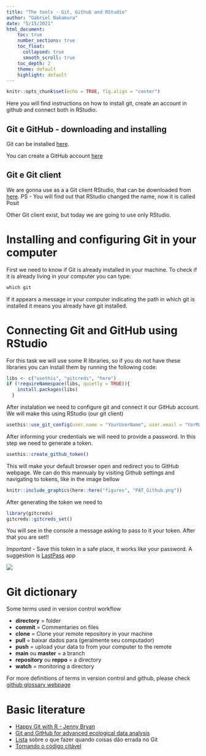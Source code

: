 ```yaml
---
title: "The tools - Git, Github and RStudio"
author: "Gabriel Nakamura"
date: "5/15/2021"
html_document:
    toc: true
    number_sections: true
    toc_float: 
      collapsed: true
      smooth_scroll: true
    toc_depth: 2
    theme: default
    highlight: default
---
```


```r
knitr::opts_chunk$set(echo = TRUE, fig.align = "center")
```

Here you will find instructions on how to install git, create an account in github and connect both in RStudio. 

## Git e GitHub - downloading and installing

Git can be installed [here](https://git-scm.com/).

You can create a GitHub account [here](https://github.com/)

## Git e Git client

We are gonna use as a a Git client RStudio, that can be downloaded from [here](https://posit.co/products/open-source/rstudio/). PS - You will find out that RStudio changed the name, now it is called Posit

Other Git client exist, but today we are going to use only RStudio.

# Installing and configuring Git in your computer

First we need to know if Git is already installed in your machine. To check if it is already living in your computer you can type:

```r
which git
```

If it appears a message in your computer indicating the path in which git is installed it means you already have git installed.

# Connecting Git and GitHub using RStudio

For this task we will use some R libraries, so if you do not have these libraries you can install them by running the following code:

```r
libs <- c("usethis", "gitcreds", "here")
if (!requireNamespace(libs, quietly = TRUE)){
    install.packages(libs)
  }
```


After instalation we need to configure git and connect it our GitHub account. We will make this using RStudio (our git client)

```r

usethis::use_git_config(user.name = "YourUserName", user.email = "YorMail@example.br")
```

After informing your credentials we will need to provide a password. In this step we need to generate a token.

```r
usethis::create_github_token()
```

This will make your default browser open and redirect you to GitHub webpage.
We can do this mannualy by visiting Github settings and navigating to tokens, like in the image bellow

```r
knitr::include_graphics(here::here("figures", "PAT_Github.png"))
```


After generating the token we need to 
```r
library(gitcreds)
gitcreds::gitcreds_set()
```

You will see in the console a message asking to pass to it your token. After that you are set!!

*Important* - Save this token in a safe place, it works like your password. A suggestion is [LastPass](https://www.lastpass.com/) app


![](https://media0.giphy.com/media/ynRrAHj5SWAu8RA002/200.gif)

# Git dictionary

Some terms used in version control workflow

-  **directory** = folder
-  **commit** = Commentaries on files
-  **clone** =  Clone your remote repository in your machine
-  **pull** = baixar dados para (geralmente seu computador)
-  **push** = upload your data to from your computer to the remote 
-  **main** ou **master** = a branch
-  **repository** ou **reppo** = a directory
-  **watch** = monitoring a directory

For more definitions of terms in version control and github, please check [github glossary webpage](https://docs.github.com/en/get-started/quickstart/github-glossary#commit)

# Basic literature

- [Happy Git with R - Jenny Bryan](https://happygitwithr.com/)
- [Git and GitHub for advanced ecological data analysis](https://afredston.github.io/learn-git/learn-git.html?s=03)
- [Lista](https://ohshitgit.com/) sobre o que fazer quando coisas dão errada no Git
- [Tornando o código citável](https://guides.github.com/activities/citable-code/)
